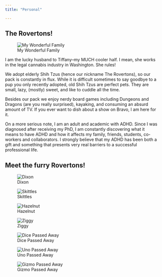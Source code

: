 ```yaml
---
title: "Personal"

---
```

## The Rovertons!
![My Wonderful Family](pic/avatar.jpg)

I am the lucky husband to Tiffany--my MUCH cooler half. I mean, she works in the legal cannabis industry in Washington. She rules!

We adopt elderly Shih Tzus (hence our nickname The Rovertons), so our pack is constantly in flux. While it is difficult sometimes to say goodbye to a pup you only recently adopted, old Shih Tzus are perfect pets. They are small, lazy, (mostly) sweet, and like to cuddle all the time. 

Besides our pack we enjoy nerdy board games including Dungeons and Dragons (are you really surprised), kayaking, and consuming an absurd amount of TV. If you ever want to dish about a show on Bravo, I am here for it.

On a more serious note, I am an adult and academic with ADHD. Since I was diagnosed after receiving my PhD, I am constantly discovering what it means to have ADHD and how it affects my family, friends, students, co-workers and collaborators. I strongly believe that my ADHD has been both a gift and something that presents very real barriers to a successful professional life. 

## Meet the furry Rovertons!

![Dixon](pic/Dixon.jpg)

![Skittles](pic/Skittles.JPG)

![Hazelnut](pic/Hazelnut.jpg)

![Ziggy](pic/Ziggy.jpg)

![Dice Passed Away](pic/Dice.JPG)

![Uno Passed Away](pic/Uno.JPG)

![Gizmo Passed Away](pic/Gizmo.JPG)